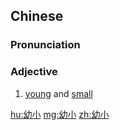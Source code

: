 ==Chinese==
{{zh-forms}}

===Pronunciation===
{{zh-pron
|m=yòuxiǎo
|c=jau3 siu2
|mn=qz,xm,zz:iù-siáu
|cat=a
}}

===Adjective===
{{zh-adj}}

# [[young]] and [[small]]

[[hu:幼小]]
[[mg:幼小]]
[[zh:幼小]]
